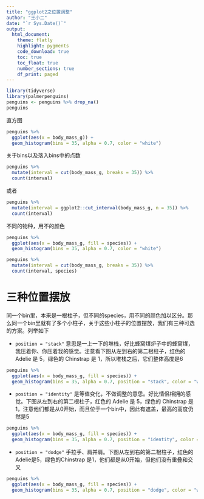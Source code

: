 ```yaml
---
title: "ggplot2之位置调整"
author: "王小二"
date: "`r Sys.Date()`"
output: 
  html_document:
    theme: flatly
    highlight: pygments
    code_download: true
    toc: true
    toc_float: true
    number_sections: true
    df_print: paged
---
```




```r
library(tidyverse)
library(palmerpenguins)
penguins <- penguins %>% drop_na()
penguins
```


直方图
```r
penguins %>%
  ggplot(aes(x = body_mass_g)) +
  geom_histogram(bins = 35, alpha = 0.7, color = "white")
```


关于bins以及落入bins中的点数

```r
penguins %>%
  mutate(interval = cut(body_mass_g, breaks = 35)) %>% 
  count(interval)
```

或者
```r
penguins %>%
  mutate(interval = ggplot2::cut_interval(body_mass_g, n = 35)) %>% 
  count(interval)
```


不同的物种，用不的颜色
```r
penguins %>%
  ggplot(aes(x = body_mass_g, fill = species)) +
  geom_histogram(bins = 35, alpha = 0.7, color = "white")
```


```r
penguins %>%
  mutate(interval = cut(body_mass_g, breaks = 35)) %>% 
  count(interval, species)
```


# 三种位置摆放

同一个bin里，本来是一根柱子，但不同的species，用不同的颜色加以区分。那么同一个bin里就有了多个小柱子，关于这些小柱子的位置摆放，我们有三种可选的方案。列举如下

- `position = "stack"` 意思是一上一下的堆栈，好比蜂窝煤炉子中的蜂窝煤，我压着你、你压着我的感觉。注意看下图从左到右的第二根柱子，红色的 Adelie 是 5，绿色的 Chinstrap 是 1，所以堆栈之后，它们整体高度是6

```r
penguins %>%
  ggplot(aes(x = body_mass_g, fill = species)) +
  geom_histogram(bins = 35, alpha = 0.7, position = "stack", color = "white")  # 默认
```




- `position = "identity"` 是等值变化，不做调整的意思。好比情侣相拥的感觉。下图从左到右的第二根柱子，红色的 Adelie 是 5，绿色的 Chinstrap 是 1，注意他们都是从0开始，而且位于一个bin中，因此有遮盖，最高的高度仍然是5
```r
penguins %>%
  ggplot(aes(x = body_mass_g, fill = species)) +
  geom_histogram(bins = 35, alpha = 0.7, position = "identity", color = "white")
```



- `position = "dodge"` 手拉手、肩并肩。下图从左到右的第二根柱子，红色的Adelie是5，绿色的Chinstrap 是1，他们都是从0开始，但他们没有重叠和交叉
```r
penguins %>%
  ggplot(aes(x = body_mass_g, fill = species)) +
  geom_histogram(bins = 35, alpha = 0.7, position = "dodge", color = "white")  
```

